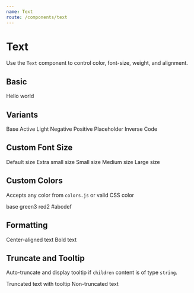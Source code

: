 ```yaml
---
name: Text
route: /components/text
---
```



# Text

Use the `Text` component to control color, font-size, weight, and alignment.

<PropsTable of={Text} />

## Basic

<Playground>
  <Text>Hello world</Text>
</Playground>

## Variants

<Playground>
  <List direction="vertical">
    <Text variant="base">Base</Text>
    <Text variant="active">Active</Text>
    <Text variant="light">Light</Text>
    <Text variant="negative">Negative</Text>
    <Text variant="positive">Positive</Text>
    <Text variant="placeholder">Placeholder</Text>
    <Box bg="black">
      <Text variant="inverse">Inverse</Text>
    </Box>
    <Text variant="code">Code</Text>
  </List>
</Playground>

## Custom Font Size

<Playground>
  <List direction="vertical">
    <Text>Default size</Text>
    <Text size="xs">Extra small size</Text>
    <Text size="s">Small size</Text>
    <Text size="m">Medium size</Text>
    <Text size="l">Large size</Text>
  </List>
</Playground>

## Custom Colors

Accepts any color from `colors.js` or valid CSS color

<Playground>
  <List direction="vertical">
    <Text color="base">base</Text>
    <Text color="green3">green3</Text>
    <Text color="red2">red2</Text>
    <Text color="#abcdef">#abcdef</Text>
  </List>
</Playground>

## Formatting

<Playground>
  <List direction="vertical">
    <Box width="100%">
      <Text centered>Center-aligned text</Text>
    </Box>
    <Text bold>Bold text</Text>
  </List>
</Playground>

## Truncate and Tooltip

Auto-truncate and display tooltip if `children` content is of type `string`.

<Playground>
  <List direction="vertical">
    <Box style={{border: '1px solid black'}} width="100px">
      <Text truncate>Truncated text with tooltip</Text>
    </Box>
    <Box style={{border: '1px solid black'}} width="100px">
      <Text>Non-truncated text</Text>
    </Box>
  </List>
</Playground>
